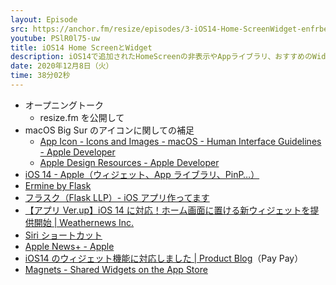 ```yaml
---
layout: Episode
src: https://anchor.fm/resize/episodes/3-iOS14-Home-ScreenWidget-enfrbe
youtube: PSlR0l75-uw
title: iOS14 Home ScreenとWidget
description: iOS14で追加されたHomeScreenの非表示やAppライブラリ、おすすめのWidgetなどについて話しました。
date: 2020年12月8日（火）
time: 38分02秒
---
```


- オープニングトーク
  - resize.fm を公開して
- macOS Big Sur のアイコンに関しての補足
  - [App Icon - Icons and Images - macOS - Human Interface Guidelines - Apple Developer](https://developer.apple.com/design/human-interface-guidelines/macos/icons-and-images/app-icon/)
  - [Apple Design Resources - Apple Developer](https://developer.apple.com/design/resources/#macos-apps)
- [iOS 14 - Apple（ウィジェット、App ライブラリ、PinP…）](https://www.apple.com/jp/ios/ios-14/)
- [Ermine by Flask](https://flaskapp.com/ja/ermine/)
- [フラスク（Flask LLP）- iOS アプリ作ってます](https://flaskapp.com/ja/)
- [【アプリ Ver.up】iOS 14 に対応！ホーム画面に置ける新ウィジェットを提供開始 | Weathernews Inc.](https://jp.weathernews.com/news/32647/)
- [Siri ショートカット](https://support.apple.com/ja-jp/HT209055)
- [Apple News+ - Apple](https://www.apple.com/apple-news/)
- [iOS14 のウィジェット機能に対応しました | Product Blog](https://blog.paypay.ne.jp/paypay-widgets-ios-14/)（Pay Pay）
- [Magnets - Shared Widgets on the App Store](https://apps.apple.com/us/app/magnets-shared-widgets/id1520682943)
